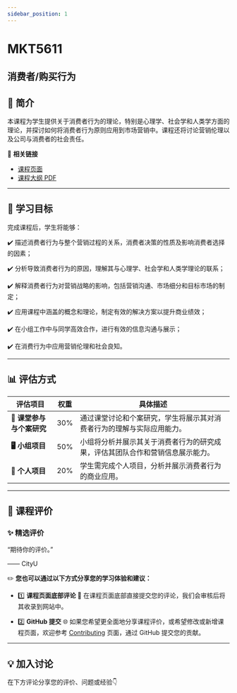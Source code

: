 ```yaml
---
sidebar_position: 1
---
```


# MKT5611
## 消费者/购买行为

## **📘 简介**
本课程为学生提供关于消费者行为的理论，特别是心理学、社会学和人类学方面的理论，并探讨如何将消费者行为原则应用到市场营销中。课程还将讨论营销伦理以及公司与消费者的社会责任。

🔗 **相关链接**
- [课程页面](https://www.cityu.edu.hk/catalogue/pg/202425/course/MKT5611.htm)
- [课程大纲 PDF](https://www.cityu.edu.hk/catalogue/pg/202425/course/MKT5611.pdf)

---

## **🎯 学习目标**

完成课程后，学生将能够：

✔️ 描述消费者行为与整个营销过程的关系，消费者决策的性质及影响消费者选择的因素；

✔️ 分析导致消费者行为的原因，理解其与心理学、社会学和人类学理论的联系；

✔️ 解释消费者行为对营销战略的影响，包括营销沟通、市场细分和目标市场的制定；

✔️ 应用课程中涵盖的概念和理论，制定有效的解决方案以提升商业绩效；

✔️ 在小组工作中与同学高效合作，进行有效的信息沟通与展示；

✔️ 在消费行为中应用营销伦理和社会良知。

---

## **📊 评估方式**

| **评估项目**          | **权重** | **具体描述**                                                                                       |
|----------------------|---------|---------------------------------------------------------------------------------------------------|
| **📝 课堂参与与个案研究**   | 30%     | 通过课堂讨论和个案研究，学生将展示其对消费者行为的理解与实际应用能力。                        |
| **🖥️ 小组项目**        | 50%     | 小组将分析并展示其关于消费者行为的研究成果，评估其团队合作和营销信息展示能力。               |
| **📄 个人项目**        | 20%     | 学生需完成个人项目，分析并展示消费者行为的商业应用。                                            |

---

## **💬 课程评价**

### ✨ **精选评价**
<div className={commentStyles.commentBox}>
    <p className={commentStyles.commentText}>
        “期待你的评价。”
    </p>
    <p className={commentStyles.commentAuthor}>—— CityU</p>
</div>

✏️ **您也可以通过以下方式分享您的学习体验和建议：**

- 1️⃣ **课程页面底部评论**
💬 在课程页面底部直接提交您的评论，我们会审核后将其收录到网站中。

- 2️⃣ **GitHub 提交**
🌐 如果您希望更全面地分享课程评价，或希望修改或新增课程页面，欢迎参考 [Contributing](https://penjc.github.io/CityU/contributing) 页面，通过 GitHub 提交您的贡献。

---

## **💡 加入讨论**

在下方评论分享您的评价、问题或经验👇
<Utterances />